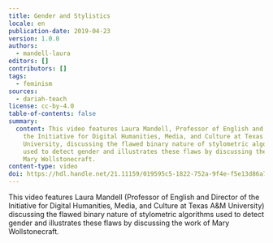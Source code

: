 ```yaml
---
title: Gender and Stylistics
locale: en
publication-date: 2019-04-23
version: 1.0.0
authors:
  - mandell-laura
editors: []
contributors: []
tags:
  - feminism
sources:
  - dariah-teach
license: cc-by-4.0
table-of-contents: false
summary:
  content: This video features Laura Mandell, Professor of English and Director of
    the Initiative for Digital Humanities, Media, and Culture at Texas A&M
    University, discussing the flawed binary nature of stylometric algorithms
    used to detect gender and illustrates these flaws by discussing the work of
    Mary Wollstonecraft.
content-type: video
doi: https://hdl.handle.net/21.11159/019595c5-1822-752a-9f4e-f5e13d86a7d7
---
```

This video features Laura Mandell (Professor of English and Director of the Initiative for Digital Humanities, Media, and Culture at Texas A\&M University) discussing the flawed binary nature of stylometric algorithms used to detect gender and illustrates these flaws by discussing the work of Mary Wollstonecraft.

<VideoCard provider="youtube" id="j1_ANz7FH4w" title="DH in Practice" image="/assets/content/assets/en/resources/hosted/gender-and-stylistics/laura-mandell.jpg" subtitle="Gender and Stylistics" />
